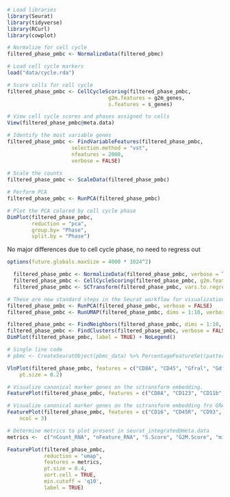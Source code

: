 ```r
# Load libraries
library(Seurat)
library(tidyverse)
library(RCurl)
library(cowplot)
```

```r
# Normalize for cell cycle
filtered_phase_pmbc <- NormalizeData(filtered_pbmc)
```

```r
# Load cell cycle markers
load("data/cycle.rda")

# Score cells for cell cycle
filtered_phase_pmbc <- CellCycleScoring(filtered_phase_pmbc, 
                                 g2m.features = g2m_genes, 
                                 s.features = s_genes)

# View cell cycle scores and phases assigned to cells                                 
View(filtered_phase_pmbc@meta.data)    
```

```r
# Identify the most variable genes
filtered_phase_pmbc <- FindVariableFeatures(filtered_phase_pmbc, 
                     selection.method = "vst",
                     nfeatures = 2000, 
                     verbose = FALSE)
		     
# Scale the counts
filtered_phase_pmbc <- ScaleData(filtered_phase_pmbc)
```

```r
# Perform PCA
filtered_phase_pmbc <- RunPCA(filtered_phase_pmbc)

# Plot the PCA colored by cell cycle phase
DimPlot(filtered_phase_pmbc,
        reduction = "pca",
        group.by= "Phase",
        split.by = "Phase")
```
No major differences due to cell cycle phase, no need to regress out

```r
options(future.globals.maxSize = 4000 * 1024^2)
```

```r
  filtered_phase_pmbc <- NormalizeData(filtered_phase_pmbc, verbose = TRUE)
  filtered_phase_pmbc <- CellCycleScoring(filtered_phase_pmbc, g2m.features = g2m_genes, s.features = s_genes)
  filtered_phase_pmbc <- SCTransform(filtered_phase_pmbc, vars.to.regress = c("mitoRatio"))

```

```r
# These are now standard steps in the Seurat workflow for visualization and clustering
filtered_phase_pmbc <- RunPCA(filtered_phase_pmbc, verbose = FALSE)
filtered_phase_pmbc <- RunUMAP(filtered_phase_pmbc, dims = 1:10, verbose = FALSE)

filtered_phase_pmbc <- FindNeighbors(filtered_phase_pmbc, dims = 1:10, verbose = FALSE)
filtered_phase_pmbc <- FindClusters(filtered_phase_pmbc, verbose = FALSE)
DimPlot(filtered_phase_pmbc, label = TRUE) + NoLegend()

# Single line code
# pbmc <- CreateSeuratObject(pbmc_data) %>% PercentageFeatureSet(pattern = "^MT-", col.name = "percent.mt") %>% SCTransform(vars.to.regress = "percent.mt") %>% RunPCA() %>% FindNeighbors(dims = 1:30) %>% RunUMAP(dims = 1:30) %>% FindClusters()
```
```r
VlnPlot(filtered_phase_pmbc, features = c("CD8A", "CD45", "Gfral", "Gdf15", "TGF", "NAG", "SBF", "MIC-", "MIC-1", "NAG-1"), 
    pt.size = 0.2)
```

```r
# Visualize canonical marker genes on the sctransform embedding.
FeaturePlot(filtered_phase_pmbc, features = c("CD8A", "CD123", "CD11b","MARCO", "GFRAL", "GDF15", "TGF", "Gfral", "GDF-15", "NOC2L"), pt.size = 0.2)
```

```r
# Visualize canonical marker genes on the sctransform embedding fro GRANULOCYTE.
FeaturePlot(filtered_phase_pmbc, features = c("CD16", "CD45R", "CD93", "CD11", "MARCO", "CD11c", "CD24", "CD43"), pt.size = 0.2, 
    ncol = 3)
```

```r
# Determine metrics to plot present in seurat_integrated@meta.data
metrics <-  c("nCount_RNA", "nFeature_RNA", "S.Score", "G2M.Score", "mitoRatio")

FeaturePlot(filtered_phase_pmbc, 
            reduction = "umap", 
            features = metrics,
            pt.size = 0.4, 
            sort.cell = TRUE,
            min.cutoff = 'q10',
            label = TRUE)
```

```r

```

